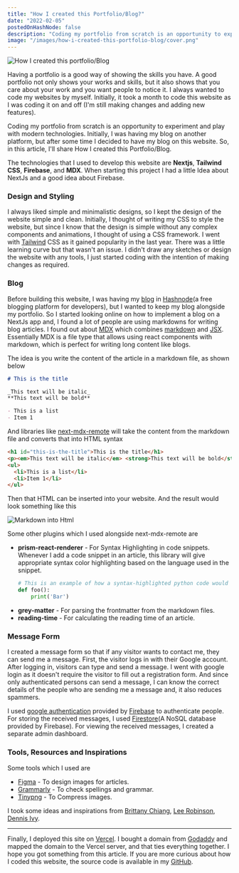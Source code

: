 ```yaml
---
title: "How I created this Portfolio/Blog?"
date: "2022-02-05"
postedOnHashNode: false
description: "Coding my portfolio from scratch is an opportunity to experiment and play with modern technologies."
image: "/images/how-i-created-this-portfolio-blog/cover.png"
---
```


<!-- <Image src="/images/how-i-created-this-portfolio-blog/markdown-example.png" width={738} height={408} alt="Markdown into Html" /> -->

<Image
  src="/images/how-i-created-this-portfolio-blog/cover.png"
  width={1400}
  height={750}
  alt="How I created this portfolio/Blog"
/>

Having a portfolio is a good way of showing the skills you have. A good portfolio not only shows your works and skills, but it also shows that you care about your work and you want people to notice it. I always wanted to code my websites by myself. Initially, it took a month to code this website as I was coding it on and off (I'm still making changes and adding new features).

Coding my portfolio from scratch is an opportunity to experiment and play with modern technologies. Initially, I was having my blog on another platform, but after some time I decided to have my blog on this website. So, in this article, I'll share How I created this Portfolio/Blog.

The technologies that I used to develop this website are **Nextjs**, **Tailwind CSS**, **Firebase**, and **MDX**. When starting this project I had a little Idea about NextJs and a good idea about Firebase.

### Design and Styling

I always liked simple and minimalistic designs, so I kept the design of the website simple and clean. Initially, I thought of writing my CSS to style the website, but since I know that the design is simple without any complex components and animations, I thought of using a CSS framework. I went with [Tailwind](https://tailwindcss.com/) CSS as it gained popularity in the last year. There was a little learning curve but that wasn't an issue. I didn't draw any sketches or design the website with any tools, I just started coding with the intention of making changes as required.

### Blog

Before building this website, I was having my [blog](https://blog.manibarathi.xyz/) in [Hashnode](https://hashnode.com/)(a free blogging platform for developers), but I wanted to keep my blog alongside my portfolio. So I started looking online on how to implement a blog on a NextJs app and, I found a lot of people are using markdowns for writing blog articles. I found out about [MDX](https://mdxjs.com/) which combines [markdown](https://mdxjs.com/docs/what-is-mdx/#markdown) and [JSX](https://mdxjs.com/docs/what-is-mdx/#jsx). Essentially MDX is a file type that allows using react components with markdown, which is perfect for writing long content like blogs.

The idea is you write the content of the article in a markdown file, as shown below

```markdown
# This is the title

_This text will be italic_
**This text will be bold**

- This is a list
- Item 1
```

And libraries like [next-mdx-remote](https://github.com/hashicorp/next-mdx-remote) will take the content from the markdown file and converts that into HTML syntax

```html
<h1 id="this-is-the-title">This is the title</h1>
<p><em>This text will be italic</em> <strong>This text will be bold</strong></p>
<ul>
  <li>This is a list</li>
  <li>Item 1</li>
</ul>
```

Then that HTML can be inserted into your website. And the result would look something like this

<Image
  src="/images/how-i-created-this-portfolio-blog/markdown-example.png"
  width={738}
  height={408}
  alt="Markdown into Html"
/>

Some other plugins which I used alongside next-mdx-remote are

- **prism-react-renderer** - For Syntax Highlighting in code snippets. Whenever I add a code snippet in an article, this library will give appropriate syntax color highlighting based on the language used in the snippet.
  ```python
  # This is an example of how a syntax-highlighted python code would look like
  def foo():
      print('Bar')
  ```
- **grey-matter** - For parsing the frontmatter from the markdown files.
- **reading-time** - For calculating the reading time of an article.

### Message Form

I created a message form so that if any visitor wants to contact me, they can send me a message. First, the visitor logs in with their Google account. After logging in, visitors can type and send a message. I went with google login as it doesn't require the visitor to fill out a registration form. And since only authenticated persons can send a message, I can know the correct details of the people who are sending me a message and, it also reduces spammers.

I used [google authentication](https://firebase.google.com/docs/auth/web/google-signin) provided by [Firebase](https://firebase.google.com/) to authenticate people. For storing the received messages, I used [Firestore](https://firebase.google.com/docs/firestore)(A NoSQL database provided by Firebase). For viewing the received messages, I created a separate admin dashboard.

### Tools, Resources and Inspirations

Some tools which I used are

- [Figma](https://www.figma.com/) - To design images for articles.
- [Grammarly](https://www.grammarly.com/) - To check spellings and grammar.
- [Tinypng](https://tinypng.com/) - To Compress images.

I took some ideas and inspirations from [Brittany Chiang](https://brittanychiang.com/), [Lee Robinson](https://leerob.io/), [Dennis Ivy](https://www.dennisivy.com/).

---

Finally, I deployed this site on [Vercel](https://vercel.com/). I bought a domain from [Godaddy](https://in.godaddy.com/) and mapped the domain to the Vercel server, and that ties everything together. I hope you got something from this article. If you are more curious about how I coded this website, the source code is available in my [GitHub](https://github.com/mani-barathi/manibarathi.xyz).
